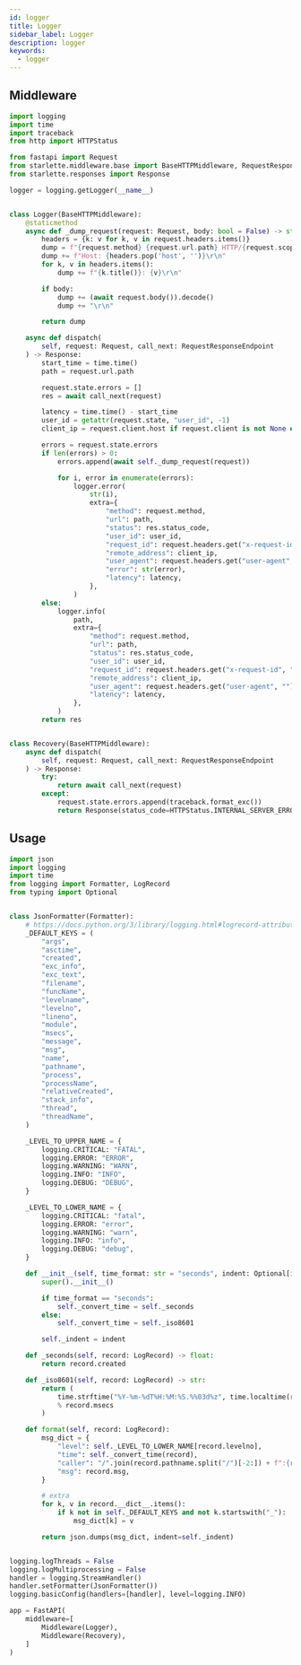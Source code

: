 ```yaml
---
id: logger
title: Logger
sidebar_label: Logger
description: logger
keywords:
  - logger
---
```


## Middleware

```python
import logging
import time
import traceback
from http import HTTPStatus

from fastapi import Request
from starlette.middleware.base import BaseHTTPMiddleware, RequestResponseEndpoint
from starlette.responses import Response

logger = logging.getLogger(__name__)


class Logger(BaseHTTPMiddleware):
    @staticmethod
    async def _dump_request(request: Request, body: bool = False) -> str:
        headers = {k: v for k, v in request.headers.items()}
        dump = f"{request.method} {request.url.path} HTTP/{request.scope.get('http_version')}\r\n"
        dump += f"Host: {headers.pop('host', '')}\r\n"
        for k, v in headers.items():
            dump += f"{k.title()}: {v}\r\n"

        if body:
            dump += (await request.body()).decode()
            dump += "\r\n"

        return dump

    async def dispatch(
        self, request: Request, call_next: RequestResponseEndpoint
    ) -> Response:
        start_time = time.time()
        path = request.url.path

        request.state.errors = []
        res = await call_next(request)

        latency = time.time() - start_time
        user_id = getattr(request.state, "user_id", -1)
        client_ip = request.client.host if request.client is not None else ""

        errors = request.state.errors
        if len(errors) > 0:
            errors.append(await self._dump_request(request))

            for i, error in enumerate(errors):
                logger.error(
                    str(i),
                    extra={
                        "method": request.method,
                        "url": path,
                        "status": res.status_code,
                        "user_id": user_id,
                        "request_id": request.headers.get("x-request-id", ""),
                        "remote_address": client_ip,
                        "user_agent": request.headers.get("user-agent", ""),
                        "error": str(error),
                        "latency": latency,
                    },
                )
        else:
            logger.info(
                path,
                extra={
                    "method": request.method,
                    "url": path,
                    "status": res.status_code,
                    "user_id": user_id,
                    "request_id": request.headers.get("x-request-id", ""),
                    "remote_address": client_ip,
                    "user_agent": request.headers.get("user-agent", ""),
                    "latency": latency,
                },
            )
        return res


class Recovery(BaseHTTPMiddleware):
    async def dispatch(
        self, request: Request, call_next: RequestResponseEndpoint
    ) -> Response:
        try:
            return await call_next(request)
        except:
            request.state.errors.append(traceback.format_exc())
            return Response(status_code=HTTPStatus.INTERNAL_SERVER_ERROR)
```

## Usage

```python
import json
import logging
import time
from logging import Formatter, LogRecord
from typing import Optional


class JsonFormatter(Formatter):
    # https://docs.python.org/3/library/logging.html#logrecord-attributes
    _DEFAULT_KEYS = (
        "args",
        "asctime",
        "created",
        "exc_info",
        "exc_text",
        "filename",
        "funcName",
        "levelname",
        "levelno",
        "lineno",
        "module",
        "msecs",
        "message",
        "msg",
        "name",
        "pathname",
        "process",
        "processName",
        "relativeCreated",
        "stack_info",
        "thread",
        "threadName",
    )

    _LEVEL_TO_UPPER_NAME = {
        logging.CRITICAL: "FATAL",
        logging.ERROR: "ERROR",
        logging.WARNING: "WARN",
        logging.INFO: "INFO",
        logging.DEBUG: "DEBUG",
    }

    _LEVEL_TO_LOWER_NAME = {
        logging.CRITICAL: "fatal",
        logging.ERROR: "error",
        logging.WARNING: "warn",
        logging.INFO: "info",
        logging.DEBUG: "debug",
    }

    def __init__(self, time_format: str = "seconds", indent: Optional[int] = None):
        super().__init__()

        if time_format == "seconds":
            self._convert_time = self._seconds
        else:
            self._convert_time = self._iso8601

        self._indent = indent

    def _seconds(self, record: LogRecord) -> float:
        return record.created

    def _iso8601(self, record: LogRecord) -> str:
        return (
            time.strftime("%Y-%m-%dT%H:%M:%S.%%03d%z", time.localtime(record.created))
            % record.msecs
        )

    def format(self, record: LogRecord):
        msg_dict = {
            "level": self._LEVEL_TO_LOWER_NAME[record.levelno],
            "time": self._convert_time(record),
            "caller": "/".join(record.pathname.split("/")[-2:]) + f":{record.lineno}",
            "msg": record.msg,
        }

        # extra
        for k, v in record.__dict__.items():
            if k not in self._DEFAULT_KEYS and not k.startswith("_"):
                msg_dict[k] = v

        return json.dumps(msg_dict, indent=self._indent)


logging.logThreads = False
logging.logMultiprocessing = False
handler = logging.StreamHandler()
handler.setFormatter(JsonFormatter())
logging.basicConfig(handlers=[handler], level=logging.INFO)
```

```python
app = FastAPI(
    middleware=[
        Middleware(Logger),
        Middleware(Recovery),
    ]
)
```
